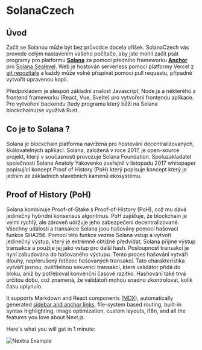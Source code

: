
# SolanaCzech

## Úvod

Začít se Solanou může být bez průvodce docela oříšek. SolanaCzech vás provede celým nastavením vašeho počítače, aby jste mohli začít psát programy pro platformu [**Solana**](https://solana.com/) za pomocí předního frameworku [**Anchor**](https://project-serum.github.io/anchor/getting-started/introduction.html) pro [Solana Sealevel](https://medium.com/solana-labs/sealevel-parallel-processing-thousands-of-smart-contracts-d814b378192). Web je hostován serverless pomocí platformy Vercel z [git repozitáře](https://github.com/oliexe/solanaczech) a každý může volně přispívat pomocí pull requestu, případně vytvořit upravenou kopii.   
  
Předpokladem je alespoň základní znalost Javascript, Node.js a některého z frontend frameworku (React, Vue, Svelte) pro vytvoření frontendu aplikace. Pro vytvoření backendu (tedy programu který běží na Solana blockchainu)se využívá Rust. 

## Co je to Solana ?

Solana je blockchain platforma navržená pro hostování decentralizovaných, škálovatelných aplikací. Solana, založená v roce 2017, je open-source projekt, který v současnosti provozuje Solana Foundation. Spoluzakladatel společnosti Solana Anatoly Yakovenko zveřejnil v listopadu 2017 whitepaper popisující koncept Proof of History (PoH) který popisuje koncept který je jedním ze základních stavebních kamenů ekosystému.

## Proof of History (PoH)

Solana kombinuje Proof-of-Stake s Proof-of-History (PoH), což mu dává jedinečný hybridní konsensus algoritmus. PoH zajišťuje, že blockchain je velmi rychlý, ale zároveň udržuje jeho zabezpečení decentralizované. Všechny události a transakce Solana jsou hašovány pomocí hašovací funkce SHA256. Pomocí této funkce vezme Solana vstup a vytvoří jedinečný výstup, který je extrémně obtížné předvídat. Solana přijme výstup transakce a použije jej jako vstup pro další hash. Posloupnost transakcí je nyní zabudována do hašovaného výstupu. Tento proces hašování vytváří dlouhý, nepřerušený řetězec hašovaných transakcí. Tato charakteristika vytváří jasnou, ověřitelnou sekvenci transakcí, které validátor přidá do bloku, aniž by potřeboval konvenční časové razítko. Hashování také trvá určitou dobu, což znamená, že validátoři mohou snadno zkontrolovat, kolik času uplynulo.

It supports Markdown and React components ([MDX](/features/mdx)), automatically generated [sidebar and anchor links](/get-started#sidebar-and-anchor-links), file-system based routing, built-in syntax highlighting, image optimization, custom layouts, i18n, and all the features you love about Next.js.

Here's what you will get in 1 minute:

![Nextra Example](../public/demo.png)
